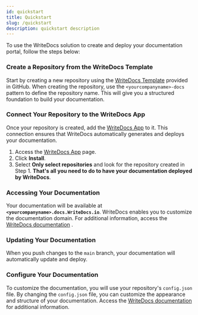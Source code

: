 ```yaml
---
id: quickstart
title: Quickstart
slug: /quickstart
description: quickstart description
---
```


To use the WriteDocs solution to create and deploy your documentation portal, follow the steps below:

### Create a Repository from the WriteDocs Template

Start by creating a new repository using the [WriteDocs Template](https://github.com/WriteDocs/WriteDocs-template) provided in GitHub. When creating the repository, use the `<yourcompanyname>-docs` pattern to define the repository name. This will give you a structured foundation to build your documentation.

### Connect Your Repository to the WriteDocs App

Once your repository is created, add the [WriteDocs App](https://github.com/apps/WriteDocs-app) to it. This connection ensures that WriteDocs automatically generates and deploys your documentation.
1. Access the [WriteDocs App](https://github.com/apps/WriteDocs-app) page.
2. Click **Install**.
3. Select **Only select repositories** and look for the repository created in Step 1. **That's all you need to do to have your documentation deployed by WriteDocs**.

### Accessing Your Documentation

Your documentation will be available at **`<yourcompanyname>.docs.WriteDocs.io`**. WriteDocs enables you to customize the documentation domain. For additional information, access the [WriteDocs documentation](https:docs.WriteDocs.io) .

### Updating Your Documentation

When you push changes to the `main` branch, your documentation will automatically update and deploy.

### Configure Your Documentation

To customize the documentation, you will use your repository's `config.json` file. By changing the `config.json` file, you can customize the appearance and structure of your documentation. Access the [WriteDocs documentation](https:docs.WriteDocs.io) for additional information.